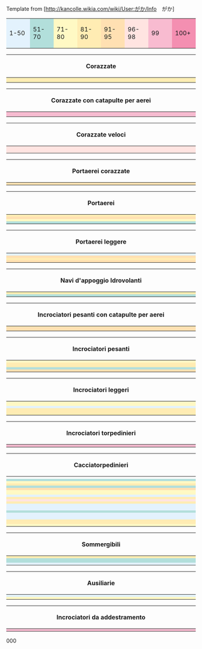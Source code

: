 Template from [http://kancolle.wikia.com/wiki/User:がか/Info　がか] 


{| class="wikitable" style="text-align:center;width:100%;"
| style="background:#E3F2FD;width:12%;" |1-50
| style="background:#B2DFDB;width:12%;" |51-70
| style="background:#FFF9C4;width:12%;" |71-80
| style="background:#FFECB3;width:12%;" |81-90
| style="background:#FFE0B2;width:12%;" |91-95
| style="background:#ffe4e1;width:12%;" |96-98
| style="background:#F8BBD0;width:12%;" |99
| style="background:#F48FB1;width:12%;" |100+
|}


{| class="wikitable" style="text-align:center;width:100%;"
! colspan="6" |Corazzate
|-
| style="background:#FFECB3;width:16%;" |{{ShipBattleCardKai|Yamato}}
| style="background:#FFECB3;width:16%;" |
| style="background:#FFECB3;width:16%;" |{{ShipBattleCardKai|Musashi}}
| style="background:#FFECB3;width:16%;" |
| style="background:#FFE0B2;width:16%;" |{{ShipBattleCardKai|Nagato/Kai}}
| style="background:#FFE0B2;width:16%;" |
|-
| style="background:#FFECB3;width:16%;" |{{ShipBattleCardKai|Mutsu/Kai}}
| style="background:#FFECB3;width:16%;" |
| style="background:#ffe4e1;width:16%;" |{{ShipBattleCardKai|Warspite/Kai}}
| style="background:#ffe4e1;width:16%;" |
| style="background:#ffffff;width:16%;" |
| style="background:#ffffff;width:16%;" |
|}


{| class="wikitable" style="text-align:center;width:100%;"
! colspan="6" |Corazzate con catapulte per aerei
|-
| style="background:#F8BBD0;width:16%;" |{{ShipBattleCardKai|Fusou/Kai Ni}}
| style="background:#F8BBD0;width:16%;" |
| style="background:#F8BBD0;width:16%;" |{{ShipBattleCardKai|Yamashiro/Kai Ni}}
| style="background:#F8BBD0;width:16%;" |
| style="background:#F8BBD0;width:16%;" |{{ShipBattleCardKai|Ise/Kai}}
| style="background:#F8BBD0;width:16%;" |
|-
| style="background:#F8BBD0" |{{ShipBattleCardKai|Hyuuga/Kai}}
| style="background:#F8BBD0" |
| style="background:#ffffff" |
| style="background:#ffffff" |
| style="background:#ffffff" |
| style="background:#ffffff" |
|}


{| class="wikitable" style="text-align:center;width:100%;"
!colspan="6" |Corazzate veloci
|-
| style="background:#ffe4e1;width:16%;" |{{ShipBattleCardKai|Italia}}
| style="background:#ffe4e1;width:16%;" |
| style="background:#F48FB1;width:16%;" |{{ShipBattleCardKai|Roma/Kai|layers=ring}}
| style="background:#F48FB1;width:16%;" |
| style="background:#F8BBD0;width:16%;" |{{ShipBattleCardKai|Kongou/Kai Ni}}
| style="background:#F8BBD0;width:16%;" |
|-
| style="background:#ffe4e1" |{{ShipBattleCardKai|Hiei/Kai Ni}}
| style="background:#ffe4e1" |
| style="background:#F8BBD0" |{{ShipBattleCardKai|Haruna/Kai Ni}}
| style="background:#F8BBD0" |
| style="background:#FFE4E1" |{{ShipBattleCardKai|Kirishima/Kai Ni}}
| style="background:#FFE4E1" |
|-
| style="background:#FFE4E1" |{{ShipBattleCardKai|Bismarck/drei}}
| style="background:#FFE4E1" |
| style="background:#FFE4E1" |{{ShipBattleCardKai|Iowa/Kai}}
| style="background:#FFE4E1" |
| style="background:#E3F2FD" |{{ShipBattleCardKai|Gangut}}
| style="background:#E3F2FD" |
|}


{| class="wikitable" style="text-align:center;width:100%;"
! colspan="6" |Portaerei corazzate
|-
| style="background:#FFE0B2;width:16%;" |{{ShipBattleCardKai|Shoukaku/Kai Ni A}}
| style="background:#FFE0B2;width:16%;" |
| style="background:#FFE4e1;width:16%;" |{{ShipBattleCardKai|Zuikaku/Kai Ni A}}
| style="background:#FFE4e1;width:16%;" |
| style="background:#ffffff;width:16%;" |
| style="background:#ffffff;width:16%;" |
|}


{| class="wikitable" style="text-align:center;width:100%;"
! colspan="6" |Portaerei
|-
| style="background:#FFECB3;width:16%;" |{{ShipBattleCardKai|Hiryuu/Kai Ni}}
| style="background:#FFECB3;width:16%;" |
| style="background:#FFE0B2;width:16%;" |{{ShipBattleCardKai|Souryuu/Kai Ni}}
| style="background:#FFE0B2;width:16%;" |
| style="background:#FFE0B2;width:16%;" |{{ShipBattleCardKai|Akagi/Kai}}
| style="background:#FFE0B2;width:16%;" |
|-
| style="background:#FFE0B2" |{{ShipBattleCardKai|Kaga/Kai}}
| style="background:#FFE0B2" |
| style="background:#FFE0B2" |{{ShipBattleCardKai|Unryuu/Kai}}
| style="background:#FFE0B2" |
| style="background:#FFECB3" |{{ShipBattleCardKai|Amagi/Kai}}
| style="background:#FFECB3" |
|-
| style="background:#FFF9C4" |{{ShipBattleCardKai|Katsuragi/Kai}}
| style="background:#FFF9C4" |
| style="background:#FFE0B2" |{{ShipBattleCardKai|Graf Zeppelin/Kai}}
| style="background:#FFE0B2" |
| style="background:#FFF9C4" |{{ShipBattleCardKai|Aquila/Kai}}
| style="background:#FFF9C4" |
|-
| style="background:#B2DFDB" |{{ShipBattleCardKai|Saratoga/Kai}}
| style="background:#B2DFDB" |
| style="background:#ffffff" |
| style="background:#ffffff" |
| style="background:#ffffff" |
| style="background:#ffffff" |
|}


{| class="wikitable" style="text-align:center;width:100%;"
! colspan="6" |Portaerei leggere
|-
| style="background:#E3F2FD;width:16%;" |{{ShipBattleCardKai|Houshou/Kai}}
| style="background:#E3F2FD;width:16%;" |
| style="background:#FFECB3;width:16%;" |{{ShipBattleCardKai|Ryuujou/Kai Ni}}
| style="background:#FFECB3;width:16%;" |
| style="background:#FFF9C4;width:16%;" |{{ShipBattleCardKai|Ryuuhou/Kai}}
| style="background:#FFF9C4;width:16%;" |
|-
| style="background:#FFE0B2" |{{ShipBattleCardKai|Shouhou/Kai}}
| style="background:#FFE0B2" |
| style="background:#FFE0B2" |{{ShipBattleCardKai|Zuihou/Kai}}
| style="background:#FFE0B2" |
| style="background:#E3F2FD" |{{ShipBattleCardKai|Kasuga Maru}}
| style="background:#E3F2FD" |
|-
| style="background:#FFECB3" |{{ShipBattleCardKai|Hiyou/Kai}}
| style="background:#FFECB3" |
| style="background:#ffeCB3" |{{ShipBattleCardKai|Junyou/Kai Ni}}
| style="background:#ffeCB3" |
| style="background:#FFE4E1" |{{ShipBattleCardKai|Chitose/Carrier Kai Ni}}
| style="background:#FFE4E1" |
|-
| style="background:#FFE0B2" |{{ShipBattleCardKai|Chiyoda/Carrier Kai Ni}}
| style="background:#FFE0B2" |
| style="background:#ffffff" |
| style="background:#ffffff" |
| style="background:#FFffff" |
| style="background:#FFffff" |
|}


{| class="wikitable" style="text-align:center;width:100%;"
! colspan="6" |Navi d'appoggio Idrovolanti
|-
| style="background:#FFECB3;width:16%;" |{{ShipBattleCardKai|Chitose/A}}
| style="background:#FFECB3;width:16%;" |
| style="background:#FFECB3;width:16%;" |{{ShipBattleCardKai|Chiyoda/A}}
| style="background:#FFECB3;width:16%;" |
| style="background:#FFF9C4;width:16%;" |{{ShipBattleCardKai|Akitsushima/Kai}}
| style="background:#FFF9C4;width:16%;" |
|-
| style="background:#B2DFDB" |{{ShipBattleCardKai|Mizuho/Kai}}
| style="background:#B2DFDB" |
| style="background:#B2DFDB" |{{ShipBattleCardKai|Commandant Teste/Kai}}
| style="background:#B2DFDB" |
| style="background:#ffffff" |
| style="background:#ffffff" |
|}


{| class="wikitable" style="text-align:center;width:100%;"
! colspan="6" |Incrociatori pesanti con catapulte per aerei
|-
| style="background:#FFE0B2;width:16%;" |{{ShipBattleCardKai|Mogami/Kai}}
| style="background:#FFE0B2;width:16%;" |
| style="background:#FFE0B2;width:16%;" |{{ShipBattleCardKai|Suzuya/Kai Ni}}
| style="background:#FFE0B2;width:16%;" |
| style="background:#FFECB3;width:16%;" |{{ShipBattleCardKai|Kumano/Kai}}
| style="background:#FFECB3;width:16%;" |
|-
| style="background:#FFE0B2" |{{ShipBattleCardKai|Tone/Kai Ni}}
| style="background:#FFE0B2" |
| style="background:#FFE0B2" |{{ShipBattleCardKai|Chikuma/Kai Ni}}
| style="background:#FFE0B2" |
| style="background:#FFECB3" |{{ShipBattleCardKai|Mikuma/Kai}}
| style="background:#FFECB3" |
|}


{| class="wikitable" style="text-align:center;width:100%;"
! colspan="6" |Incrociatori pesanti
|-
| style="background:#FFF9C4;width:16%;" |{{ShipBattleCardKai|Furutaka/Kai Ni}}
| style="background:#FFF9C4;width:16%;" |
| style="background:#FFF9C4;width:16%;" |{{ShipBattleCardKai|Kako/Kai Ni}}
| style="background:#FFF9C4;width:16%;" |
| style="background:#FFF9C4;width:16%;" |{{ShipBattleCardKai|Aoba/Kai}}
| style="background:#FFF9C4;width:16%;" |
|-
| style="background:#FFECB3" |{{ShipBattleCardKai|Kinugasa/Kai Ni}}
| style="background:#FFECB3" |
| style="background:#FFE0B2" |{{ShipBattleCardKai|Myoukou/Kai Ni}}
| style="background:#FFE0B2" |
| style="background:#FFECB3" |{{ShipBattleCardKai|Nachi/Kai Ni}}
| style="background:#FFECB3" |
|-
| style="background:#FFECB3" |{{ShipBattleCardKai|Ashigara/Kai Ni}}
| style="background:#FFECB3" |
| style="background:#FFECB3" |{{ShipBattleCardKai|Haguro/Kai Ni}}
| style="background:#FFECB3" |
| style="background:#FFECB3" |{{ShipBattleCardKai|Atago/Kai}}
| style="background:#FFECB3" |
|-
| style="background:#B2DFDB" |{{ShipBattleCardKai|Takao/Kai}}
| style="background:#B2DFDB" |
| style="background:#FFE0B2" |{{ShipBattleCardKai|Maya/Kai Ni}}
| style="background:#FFE0B2" |
| style="background:#FFE0B2" |{{ShipBattleCardKai|Choukai/Kai Ni}}
| style="background:#FFE0B2" |
|-
| style="background:#FFE0B2" |{{ShipBattleCardKai|Prinz Eugen/Kai}}
| style="background:#FFE0B2" |
| style="background:#FFECB3" |{{ShipBattleCardKai|Zara/Due}}
| style="background:#FFECB3" |
| style="background:#FFECB3" |{{ShipBattleCardKai|Pola/Kai}}
| style="background:#FFECB3" |
|}


{| class="wikitable" style="text-align:center;width:100%;"
! colspan="6" |Incrociatori leggeri
|-
| style="background:#FFF9C4;width:16%;" |{{ShipBattleCardKai|Tenryuu/Kai}}
| style="background:#FFF9C4;width:16%;" |
| style="background:#FFF9C4;width:16%;" |{{ShipBattleCardKai|Tatsuta/Kai}}
| style="background:#FFF9C4;width:16%;" |
| style="background:#FFECB3;width:16%;" |{{ShipBattleCardKai|Kuma/Kai}}
| style="background:#FFECB3;width:16%;" |
|-
| style="background:#FFF9C4" |{{ShipBattleCardKai|Nagara/Kai}}
| style="background:#FFF9C4" |
| style="background:#FFECB3" |{{ShipBattleCardKai|Isuzu/Kai Ni}}
| style="background:#FFECB3" |
| style="background:#FFECB3" |{{ShipBattleCardKai|Yuubari/Kai}}
| style="background:#FFECB3" |
|-
| style="background:#E3F2FD" |{{ShipBattleCardKai|Yura/Kai}}
| style="background:#E3F2FD" |
| style="background:#FFECB3" |{{ShipBattleCardKai|Kinu/Kai Ni}}
| style="background:#FFECB3" |
| style="background:#F8BBD0" |{{ShipBattleCardKai|Abukuma/Kai Ni}}
| style="background:#F8BBD0" |
|-
| style="background:#FFECB3" |{{ShipBattleCardKai|Abukuma/Kai Ni}}
| style="background:#FFECB3" |
| style="background:#FFECB3" |{{ShipBattleCardKai|Sendai/Kai Ni}}
| style="background:#FFECB3" |
| style="background:#FFE0B2" |{{ShipBattleCardKai|Jintsuu/Kai Ni}}
| style="background:#FFE0B2" |
|-
| style="background:#FFECB3" |{{ShipBattleCardKai|Naka/Kai Ni}}
| style="background:#FFECB3" |
| style="background:#FFECB3" |{{ShipBattleCardKai|Agano/Kai}}
| style="background:#FFECB3" |
| style="background:#FFECB3" |{{ShipBattleCardKai|Noshiro/Kai}}
| style="background:#FFECB3" |
|-
| style="background:#FFECB3" |{{ShipBattleCardKai|Yahagi/Kai}}
| style="background:#FFECB3" |
| style="background:#F8BBD0" |{{ShipBattleCardKai|Ooyodo/Kai}}
| style="background:#F8BBD0" |
| style="background:#FFECB3" |{{ShipBattleCardKai|Sakawa/Kai}}
| style="background:#FFECB3" |
|}


{| class="wikitable" style="text-align:center;width:100%;"
! colspan="6" |Incrociatori torpedinieri
|-
| style="background:#F8BBD0;width:16%;" |{{ShipBattleCardKai|Kitakami/Kai Ni}}
| style="background:#F8BBD0;width:16%;" |
| style="background:#FFE0B2;width:16%;" |{{ShipBattleCardKai|Ooi/Kai Ni}}
| style="background:#FFE0B2;width:16%;" |
| style="background:#FFE0B2;width:16%;" |{{ShipBattleCardKai|Kiso/Kai Ni}}
| style="background:#FFE0B2;width:16%;" |
|}


{| class="wikitable" style="text-align:center;width:100%;"
! colspan="6" |Cacciatorpedinieri
|-
| colspan="6" |{{Class|Kamikaze}}
|-
| style="background:#B2DFDB;width:16%;" |{{ShipBattleCardKai|Kamikaze/Kai}}
| style="background:#B2DFDB;width:16%;" |
| style="background:#B2DFDB;width:16%;" |{{ShipBattleCardKai|Asakaze/Kai}}
| style="background:#B2DFDB;width:16%;" |
| style="background:#B2DFDB;width:16%;" |{{ShipBattleCardKai|Harukaze/Kai}}
| style="background:#B2DFDB;width:16%;" |
|-
| style="background:#FFF9C4" |{{ShipBattleCardKai|Kisaragi/Kai Ni}}
| style="background:#FFF9C4" |
| style="background:#E3F2FD" |{{ShipBattleCardKai|Yayoi/Kai}}
| style="background:#E3F2FD" |
| style="background:#B2DFDB" |{{ShipBattleCardKai|Uzuki/Kai}}
| style="background:#B2DFDB" |
|-
| style="background:#FFECB3" |{{ShipBattleCardKai|Satsuki/Kai Ni}}
| style="background:#FFECB3" |
| style="background:#FFF9C4" |{{ShipBattleCardKai|Fumizuki/Kai}}
| style="background:#FFF9C4" |
| style="background:#FFF9C4" |{{ShipBattleCardKai|Nagatsuki/Kai}}
| style="background:#FFF9C4" |
|-
| style="background:#B2DFDB" |{{ShipBattleCardKai|Mikazuki/Kai}}
| style="background:#B2DFDB" |
| style="background:#FFE0B2" |{{ShipBattleCardKai|Fubuki/Kai Ni}}
| style="background:#FFE0B2" |
| style="background:#FFF9C4" |{{ShipBattleCardKai|Murakumo/Kai Ni}}
| style="background:#FFF9C4" |
|-
| style="background:#FFE0B2" |{{ShipBattleCardKai|Ayanami/Kai Ni}}
| style="background:#FFE0B2" |
| style="background:#FFF9C4" |{{ShipBattleCardKai|Ushio/Kai Ni}}
| style="background:#FFF9C4" |
| style="background:#B2DFDB" |{{ShipBattleCardKai|Inazuma/Kai}}
| style="background:#B2DFDB" |
|-
| style="background:#FFF9C4" |{{ShipBattleCardKai|Akatsuki/Kai Ni}}
| style="background:#FFF9C4" |
| style="background:#FFECB3" |{{ShipBattleCardKai|Verniy}}
| style="background:#FFECB3" |
| style="background:#B2DFDB" |{{ShipBattleCardKai|Ikazuchi/Kai}}
| style="background:#B2DFDB" |
|-
| style="background:#FFF9C4" |{{ShipBattleCardKai|Hatsuharu/Kai Ni}}
| style="background:#FFF9C4" |
| style="background:#ffe4e1" |{{ShipBattleCardKai|Hatsushimo/Kai Ni}}
| style="background:#ffe4e1" |
| style="background:#FFF9C4" |{{ShipBattleCardKai|Kawakaze/Kai Ni}}
| style="background:#FFF9C4" |
|-
| style="background:#E3F2FD" |{{ShipBattleCardKai|Shiratsuyu/Kai}}
| style="background:#E3F2FD" |
| style="background:#FFECB3" |{{ShipBattleCardKai|Shigure/Kai Ni}}
| style="background:#FFECB3" |
| style="background:#FFE0B2" |{{ShipBattleCardKai|Yuudachi/Kai Ni}}
| style="background:#FFE0B2" |
|-
| style="background:#FFECB3" |{{ShipBattleCardKai|Yuudachi/Kai Ni}}
| style="background:#FFECB3" |
| style="background:#E3F2FD" |{{ShipBattleCardKai|Harusame/Kai}}
| style="background:#E3F2FD" |
| style="background:#E3F2FD" |{{ShipBattleCardKai|Umikaze/Kai}}
| style="background:#E3F2FD" |
|-
| style="background:#ffe4e1" |{{ShipBattleCardKai|Asashio/Kai Ni D}}
| style="background:#ffe4e1" |
| style="background:#FFF9C4" |{{ShipBattleCardKai|Ooshio/Kai Ni}}
| style="background:#FFF9C4" |
| style="background:#E3F2FD" |{{ShipBattleCardKai|Yamagumo/Kai}}
| style="background:#E3F2FD" |
|-
| style="background:#FFECB3" |{{ShipBattleCardKai|Kasumi/Kai Ni}}
| style="background:#FFECB3" |
| style="background:#FFE0B2" |{{ShipBattleCardKai|Akizuki/Kai}}
| style="background:#FFE0B2" |
| style="background:#FFF9C4" |{{ShipBattleCardKai|Hatsuzuki/Kai}}
| style="background:#FFF9C4" |
|-
| style="background:#E3F2FD" |{{ShipBattleCardKai|Hatsukaze/Kai}}
| style="background:#E3F2FD" |
| style="background:#ffe4e1" |{{ShipBattleCardKai|Yukikaze/Kai}}
| style="background:#ffe4e1" |
| style="background:#B2DFDB" |{{ShipBattleCardKai|Amatsukaze/Kai}}
| style="background:#B2DFDB" |
|-
| style="background:#E3F2FD" |{{ShipBattleCardKai|Tokitsukaze/Kai}}
| style="background:#E3F2FD" |
| style="background:#E3F2FD" |{{ShipBattleCardKai|Urakaze/Kai}}
| style="background:#E3F2FD" |
| style="background:#E3F2FD" |{{ShipBattleCardKai|Hamakaze/Kai}}
| style="background:#E3F2FD" |
|-
| style="background:#E3F2FD" |{{ShipBattleCardKai|Tanikaze/Kai}}
| style="background:#E3F2FD" |
| style="background:#B2DFDB" |{{ShipBattleCardKai|Nowaki/Kai}}
| style="background:#B2DFDB" |
| style="background:#B2DFDB" |{{ShipBattleCardKai|Arashi/Kai}}
| style="background:#B2DFDB" |
|-
| style="background:#B2DFDB" |{{ShipBattleCardKai|Hagikaze/Kai}}
| style="background:#B2DFDB" |
| style="background:#E3F2FD" |{{ShipBattleCardKai|Maikaze/Kai}}
| style="background:#E3F2FD" |
| style="background:#E3F2FD" |{{ShipBattleCardKai|Makigumo/Kai}}
| style="background:#E3F2FD" |
|-
| style="background:#E3F2FD" |{{ShipBattleCardKai|Yuugumo/Kai}}
| style="background:#E3F2FD" |
| style="background:#E3F2FD" |{{ShipBattleCardKai|Akigumo/Kai}}
| style="background:#E3F2FD" |
| style="background:#E3F2FD" |{{ShipBattleCardKai|Kazagumo/Kai}}
| style="background:#E3F2FD" |
|-
| style="background:#E3F2FD" |{{ShipBattleCardKai|Naganami/Kai}}
| style="background:#E3F2FD" |
| style="background:#E3F2FD" |{{ShipBattleCardKai|Takanami/Kai}}
| style="background:#E3F2FD" |
| style="background:#FFECB3" |{{ShipBattleCardKai|Asashimo/Kai}}
| style="background:#FFECB3" |
|-
| style="background:#E3F2FD" |{{ShipBattleCardKai|Hayashimo/Kai}}
| style="background:#E3F2FD" |
| style="background:#E3F2FD" |{{ShipBattleCardKai|Kiyoshimo/Kai}}
| style="background:#E3F2FD" |
| style="background:#B2DFDB" |{{ShipBattleCardKai|Okinami/Kai}}
| style="background:#B2DFDB" |
|-
| style="background:#FFECB3" |{{ShipBattleCardKai|Shimakaze/Kai}}
| style="background:#FFECB3" |
| style="background:#FFF9C4" |{{ShipBattleCardKai|Z1/Zwei}}
| style="background:#FFF9C4" |
| style="background:#B2DFDB" |{{ShipBattleCardKai|Z3/Zwei}}
| style="background:#B2DFDB" |
|-
| style="background:#FFECB3" |{{ShipBattleCardKai|Libeccio/Kai}}
| style="background:#FFECB3" |
| style="background:#E3F2FD" |{{ShipBattleCardKai|Minazuki/Kai}}
| style="background:#E3F2FD" |
| style="background:#E3F2FD" |{{ShipBattleCardKai|Isokaze}}
| style="background:#E3F2FD" |
|-
| style="background:#FFF9C4" |{{ShipBattleCardKai|Uranami/Kai}}
| style="background:#FFF9C4" |
| style="background:#E3F2FD" |{{ShipBattleCardKai|Yamakaze}}
| style="background:#E3F2FD" |
| style="background:#E3F2FD" |{{ShipBattleCardKai|Asakaze}}
| style="background:#E3F2FD" |
|}


{| class="wikitable" style="text-align:center;width:100%;"
! colspan="6" |Sommergibili
|-
| style="background:#FFECB3;width:16%;" |{{ShipBattleCardKai|I-168/Kai}}
| style="background:#FFECB3;width:16%;" |
| style="background:#B2DFDB;width:16%;" |{{ShipBattleCardKai|I-8}}
| style="background:#B2DFDB;width:16%;" |
| style="background:#B2DFDB;width:16%;" |{{ShipBattleCardKai|I-19}}
| style="background:#B2DFDB;width:16%;" |
|-
| style="background:#B2DFDB" |{{ShipBattleCardKai|I-168/Kai}}
| style="background:#B2DFDB" |
| style="background:#E3F2FD" |{{ShipBattleCardKai|I-8}}
| style="background:#E3F2FD" |
| style="background:#E3F2FD" |{{ShipBattleCardKai|I-19}}
| style="background:#E3F2FD" |
|-
| style="background:#B2DFDB" |{{ShipBattleCardKai|I-58}}
| style="background:#B2DFDB" |
| style="background:#B2DFDB" |{{ShipBattleCardKai|Ro-500}}
| style="background:#B2DFDB" |
| style="background:#B2DFDB" |{{ShipBattleCardKai|I-26}}
| style="background:#B2DFDB" |
|-
| style="background:#E3F2FD" |{{ShipBattleCardKai|I-58}}
| style="background:#E3F2FD" |
| style="background:#B2DFDB" |{{ShipBattleCardKai|Ro-500}}
| style="background:#B2DFDB" |
| style="background:#ffffff" |
| style="background:#ffffff" |
|}


{| class="wikitable" style="text-align:center;width:100%;"
! colspan="6" |Ausiliarie
|-
| style="background:#E3F2FD;width:16%;" |{{ShipBattleCardKai|Akashi/Kai}}
| style="background:#E3F2FD;width:16%;" |
| style="background:#B2DFDB;width:16%;" |{{ShipBattleCardKai|Hayasui/Kai}}
| style="background:#B2DFDB;width:16%;" |
| style="background:#E3F2FD;width:16%;" |{{ShipBattleCardKai|Taigei}}
| style="background:#E3F2FD;width:16%;" |
|-
| style="background:#FFF9C4" |{{ShipBattleCardKai|Akitsumaru/Kai}}
| style="background:#FFF9C4" |
| style="background:#ffffff" |
| style="background:#ffffff" |
| style="background:#ffffff" |
| style="background:#ffffff" |
|}


{| class="wikitable" style="text-align:center;width:100%;"
! colspan="6" |Incrociatori da addestramento
|-
| style="background:#F8BBD0;width:16%;" |{{ShipBattleCardKai|Katori/Kai}}
| style="background:#F8BBD0;width:16%;" |
| style="background:#F8BBD0;width:16%;" |{{ShipBattleCardKai|Kashima/Kai}}
| style="background:#F8BBD0;width:16%;" |
| style="background:#ffffff;width:16%;" |
| style="background:#ffffff;width:16%;" |
|}












000